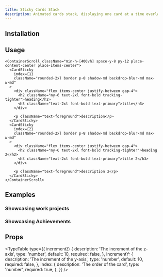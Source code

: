 ```yaml
---
title: Sticky Cards Stack
description: Animated cards stack, displaying one card at a time overlaping the previous card.
---
```


<ComponentPreview name="cards-stack-demo" />

## Installation

<ComponentInstallation name="cards-stack" />

## Usage

```tsx
<ContainerScroll className="min-h-[400vh] space-y-8 py-12 place-content-center place-items-center">
  <CardSticky
    index={1}
    className="rounded-2xl border p-8 shadow-md backdrop-blur-md max-w-md"
  >
    <div className="flex items-center justify-between gap-4">
      <h2 className="my-6 text-2xl font-bold tracking-tighter">heading</h2>
      <h3 className="text-2xl font-bold text-primary">title</h3>
    </div>

    <p className="text-foreground">description</p>
  </CardSticky>
  <CardSticky
    index={2}
    className="rounded-2xl border p-8 shadow-md backdrop-blur-md max-w-md"
  >
    <div className="flex items-center justify-between gap-4">
      <h2 className="my-6 text-2xl font-bold tracking-tighter">heading 2</h2>
      <h3 className="text-2xl font-bold text-primary">title 2</h3>
    </div>

    <p className="text-foreground">description 2</p>
  </CardSticky>
</ContainerScroll>
```

## Examples

### Showcasing work projects

<ComponentPreview name="cards-stack-full-demo" />

### Showcasing Achievements

<ComponentPreview name="cards-stack-sm-demo" />

## Props

<TypeTable
  type={{
    incrementZ: {
      description: 'The increment of the z-axis',
      type: 'number',
      default: 10,
      required: false,
    },
    incrementY: {
      description: 'The increment of the y-axis',
      type: 'number',
      default: 10,
      required: false,
    },
    index: {
      description: 'The order of the card',
      type: 'number',
      required: true,
    },
  }}
/>
